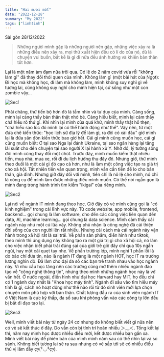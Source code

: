 ```yaml
---
title: "Hai mươi mốt"
date: "2022-12-28"
summary: "My 2022"
tags: ["linhtinh"]
---
```


Sài gòn 28/12/2022

> Những người mình gặp là những người nên gặp, những việc xảy ra là những điều nên xảy ra, mọi thứ xuất hiện đều có lí do của nó, dù là chuyện vui buồn, bất kể là gì đi nữa đều ảnh hưởng và khiến bản thân tốt hơn.

Lại là một năm ảm đạm nữa trôi qua. Có lẽ do 2 năm covid vừa rồi "không làm gì" đã thay đổi thói quen của mình. Không làm gì (một bài hát của Ngọt): Đi học mà không học, đi làm mà không làm, mình không suy nghĩ gì về tương lai, cũng không suy nghĩ cho mình hiện tại, cứ sống như một con zombie vậy...

![Sec1](/static/images/2022/photo-1536086845112-89de23aa4772.webp)

Phải chăng, thứ tiến bộ hơn đó là tầm nhìn và tư duy của mình. Càng sống, mình lại càng thấy bản thân thật nhỏ bé. Càng hiểu biết, mình lại cảm thấy chả hiểu rõ thứ gì. Khi nhìn lại mình của quá khứ, mình thấy thật hổ thẹn, "chả hiểu sao lúc đó mình lại có thể hành động như thế". Vậy nên, từ một đứa chê kiến thức: "học lịch sử địa lý để làm gì, ra đời có xài đâu" giờ mình lại là đứa săn đón kiến thức bao giờ hết. Cái gì mình cũng muốn học, cái gì cũng muốn biết: Ơ tại sao Nga lại đánh Ukraine, tại sao ngân hàng lại tăng lãi suất cho đến chuyện tại sao người X lại hành xử Y. Nhờ đó, lý tưởng sống đời mình cũng thay đổi một chút. Trước đây, mình muốn kiếm thật nhiều tiền, mua nhà, mua xe, rồi đi du lịch hưởng thụ đây đó. Nhưng giờ, thứ mình theo đuổi là một cái gì đó cao cả hơn, như là làm một công việc tạo ra giá trị cho xã hội. Tất nhiên tiền vẫn quan trọng, mình vẫn cần tiền để lo cho bản thân, gia đình. Nhưng giờ đây đối với mình, tiền chỉ là nô lệ cho mình, nó chỉ là công cụ để mình làm được những điều mình muốn. Có thể nói ngắn gọn là mình đang trong hành trình tìm kiếm "ikigai" của riêng mình.

![Sec2](/static/images/2022/pasted-image-20221219222057.png)

Lại nói về ngành IT mình đang theo học. Giờ đây có vẻ mình cũng gọi là "có kinh nghiệm" trong cái lĩnh vực này. Từ code website, app mobile, frontend, backend... gọi chung là làm software, cho đến các công việc liên quan đến data, AI, machine learning... gọi chung là data science. Mình cảm thấy cái ngành này như một cú lừa vậy. Không phủ nhận là công nghệ đã cải thiện đời sống của con người lên rất nhiều. Nhưng cái cách mà cái ngành này vận hành trong xã hội rất là sai trái. Về phần sản phẩm, điển hình như tiktok, theo mình thì ứng dụng này không tạo ra một giá trị gì cho xã hội cả, nó làm cho việc nhận biết phải trái đúng sai của giới trẻ giờ đây chỉ qua 10s ngắn ngủi, hay một cái quẹt tay nhẹ. Về phần trường lớp, mình nghĩ 1 phần lỗi là do báo chí đưa tin, nào là ngành IT đang là một ngành HOT, học IT ra trường lương nghìn đô. Đã làm cho đại đa số các bạn trẻ tranh nhau vào học ngành này. Vì nhu cầu học tăng nên các trường cũng mở thêm nhiều ngành đào tạo về "công nghệ thông tin", nhưng theo mình những ngành học này là vớ vẩn hết. Ở nước ngoài, điển hình như đại học Harvard hay MIT, họ đều chỉ có 1 ngành duy nhất là "Khoa học máy tính". Ngành đi sâu vào tìm hiểu máy tính là gì, cách nó hoạt động như thế nào rồi từ đó sinh viên mới lựa chọn chuyên môn phù hợp với bản thân. Chất lượng đầu ra của sinh viên ngành IT ở Việt Nam là cực kỳ thấp, đa số sau khi phỏng vấn vào các công ty lớn đều bị bắt đi đạo tạo lại.

![Sec3](/static/images/2022/pasted-image-20221228004102.png)

Well, mình viết bài này từ ngày 24 cơ nhưng do không biết viết gì nữa nên có vẻ sẽ kết thúc ở đây. Do vẫn còn bị tính trì hoãn nhiều ＞﹏＜. Tổng kết lại thì, năm nay mình học được nhiều điều mới, kết được nhiều bạn gần xa. Mình viết bài này để phiên bản của mình mình năm sau có thể nhìn lại và so sánh.
Không biết tương lai sẽ ra sau nhưng có vẻ sắp tới sẽ có nhiều điều thú vị lắm đây ლ(╹◡╹ლ).
